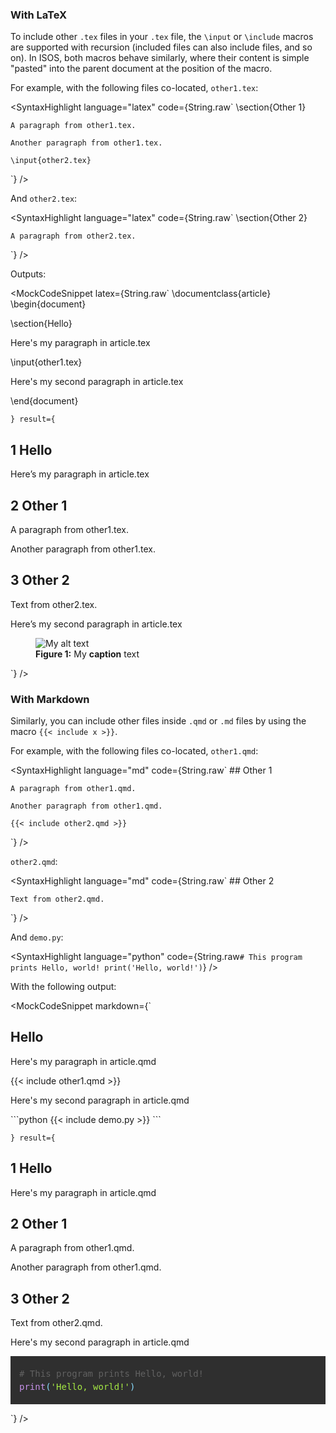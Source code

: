 ### With LaTeX

To include other `.tex` files in your `.tex` file, the `\input` or `\include` macros are supported with recursion (included files can also include files, and so on). In ISOS, both macros behave similarly, where their content is simple "pasted" into the parent document at the position of the macro.

For example, with the following files co-located, `other1.tex`:

<SyntaxHighlight
  language="latex"
  code={String.raw`
    \section{Other 1}

    A paragraph from other1.tex.

    Another paragraph from other1.tex.

    \input{other2.tex}

`}
/>

And `other2.tex`:

<SyntaxHighlight
  language="latex"
  code={String.raw`
    \section{Other 2}

    A paragraph from other2.tex.

`}
/>

Outputs:

<MockCodeSnippet
  latex={String.raw`
  \documentclass{article}
  \begin{document}

\section{Hello}

Here's my paragraph in article.tex

\input{other1.tex}

Here's my second paragraph in article.tex

\end{document}

`}
result={`

<article>
<section id="hello">
  <h2>
    <span class="count">1</span> Hello
  </h2>
  <p>Here’s my paragraph in article.tex</p>
</section>
<section id="other-1">
  <h2>
    <span class="count">2</span> Other 1
  </h2>
  <p>A paragraph from other1.tex.</p>
  <p>Another paragraph from other1.tex.</p>
</section>
<section id="other-2">
  <h2>
    <span class="count">3</span> Other 2
  </h2>
  <p>Text from other2.tex.</p>
  <p>Here’s my second paragraph in article.tex</p>
  <figure>
    <img src="image.png" alt="My alt text" />
    <figcaption>
      <strong>Figure 1:</strong> My <strong>caption</strong> text
    </figcaption>
  </figure>
</section>
<article>
`} />

### With Markdown

Similarly, you can include other files inside `.qmd` or `.md` files by using the macro `{{< include x >}}`.

For example, with the following files co-located, `other1.qmd`:

<SyntaxHighlight
  language="md"
  code={String.raw`
    ## Other 1

    A paragraph from other1.qmd.

    Another paragraph from other1.qmd.

    {{< include other2.qmd >}}

`}
/>

`other2.qmd`:

<SyntaxHighlight
  language="md"
  code={String.raw`
    ## Other 2

    Text from other2.qmd.

`}
/>

And `demo.py`:

<SyntaxHighlight
  language="python"
  code={String.raw`
    # This program prints Hello, world!
    print('Hello, world!')
`}
/>

With the following output:

<MockCodeSnippet
  markdown={`

## Hello

Here's my paragraph in article.qmd

{{< include other1.qmd >}}

Here's my second paragraph in article.qmd

\`\`\`python
{{< include demo.py >}}
\`\`\`

`}
result={`

<article>
<section id="hello">
<h2>
<span class="count">1</span> Hello
</h2>
<p>Here's my paragraph in article.qmd</p>
</section>
<section id="other-1">
<h2>
<span class="count">2</span> Other 1
</h2>
<p>A paragraph from other1.qmd.</p>
<p>Another paragraph from other1.qmd.</p>
</section>
<section id="other-2">
<h2>
<span class="count">3</span> Other 2
</h2>
<p>Text from other2.qmd.</p>
<p>Here's my second paragraph in article.qmd</p>
<pre class="language-python" tabindex="0" style="text-align: left; white-space: pre; word-spacing: normal; word-break: normal; overflow-wrap: normal; color: rgb(238, 238, 238); background: rgb(47, 47, 47); font-family: &quot;Roboto Mono&quot;, monospace; font-size: 1em; line-height: 1.5em; tab-size: 4; hyphens: none; position: relative; padding: 1.25em 1em;"><span class="token token" style="color: rgb(97, 97, 97);"># This program prints Hello, world!</span><span>
</span><span></span><span class="token token" style="color: rgb(199, 146, 234);">print</span><span class="token token" style="color: rgb(137, 221, 255);">(</span><span class="token token" style="color: rgb(165, 232, 68);">'Hello, world!'</span><span class="token token" style="color: rgb(137, 221, 255);">)</span></pre>
</section>
</article>
`} />
